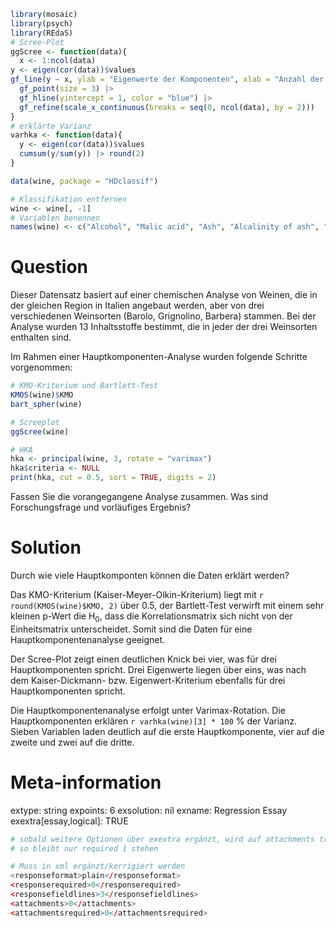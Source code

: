 ```r
library(mosaic)
library(psych)
library(REdaS)
# Scree-Plot
ggScree <- function(data){
  x <- 1:ncol(data)
y <- eigen(cor(data))$values
gf_line(y ~ x, ylab = "Eigenwerte der Komponenten", xlab = "Anzahl der Komponenten") |> 
  gf_point(size = 3) |> 
  gf_hline(yintercept = 1, color = "blue") |> 
  gf_refine(scale_x_continuous(breaks = seq(0, ncol(data), by = 2)))
}
# erklärte Varianz
varhka <- function(data){
  y <- eigen(cor(data))$values
  cumsum(y/sum(y)) |> round(2)
}
```


```r
data(wine, package = "HDclassif")

# Klassifikation entfernen
wine <- wine[, -1]
# Variablen benennen
names(wine) <- c("Alcohol", "Malic acid", "Ash", "Alcalinity of ash", "Magnesium", "Total phenols", "Flavanoids", "Nonflavanoid phenols", "Proanthocyanins", "Color intensity", "Hue", "OD280/OD315", "Proline")
```


Question
========

Dieser Datensatz basiert auf einer chemischen Analyse von Weinen, die in der gleichen Region in Italien angebaut werden, aber von drei verschiedenen Weinsorten (Barolo, Grignolino, Barbera) stammen. 
Bei der Analyse wurden 13 Inhaltsstoffe bestimmt, die in jeder der drei Weinsorten enthalten sind.

Im Rahmen einer Hauptkomponenten-Analyse wurden folgende Schritte vorgenommen:

```r
# KMO-Kriterium und Bartlett-Test
KMOS(wine)$KMO
bart_spher(wine)

# Screeplot
ggScree(wine)

# HKA
hka <- principal(wine, 3, rotate = "varimax")
hka$criteria <- NULL
print(hka, cut = 0.5, sort = TRUE, digits = 2)
```

Fassen Sie die vorangegangene Analyse zusammen. Was sind Forschungsfrage und vorläufiges Ergebnis?

Solution
========

Durch wie viele Hauptkomponten können die Daten erklärt werden?

Das KMO-Kriterium (Kaiser-Meyer-Olkin-Kriterium) liegt mit `r round(KMOS(wine)$KMO, 2)` über 0.5, der Bartlett-Test verwirft mit einem sehr kleinen p-Wert die H~0~, dass die Korrelationsmatrix sich nicht von der Einheitsmatrix unterscheidet. Somit sind die Daten für eine Hauptkomponentenanalyse geeignet.

Der Scree-Plot zeigt einen deutlichen Knick bei vier, was für drei Hauptkomponenten spricht. Drei Eigenwerte liegen über eins, was nach dem Kaiser-Dickmann- bzw. Eigenwert-Kriterium ebenfalls für drei Hauptkomponenten spricht.

Die Hauptkomponentenanalyse erfolgt unter Varimax-Rotation. Die Hauptkomponenten erklären `r varhka(wine)[3] * 100` % der Varianz. Sieben Variablen laden deutlich auf die erste Hauptkomponente, vier auf die zweite und zwei auf die dritte.


Meta-information
================
extype: string
expoints: 6
exsolution: nil
exname: Regression Essay
exextra[essay,logical]: TRUE

```r
# sobald weitere Optionen über exextra ergänzt, wird auf attachments true umgeschaltet
# so bleibt nur required 1 stehen

# Muss in xml ergänzt/korrigiert werden
<responseformat>plain</responseformat>
<responserequired>0</responserequired>
<responsefieldlines>3</responsefieldlines>
<attachments>0</attachments>
<attachmentsrequired>0</attachmentsrequired>

```
